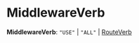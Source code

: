 
# MiddlewareVerb

 **MiddlewareVerb**: `"USE"` \| `"ALL"` \| [RouteVerb](../medusa.RouteVerb/page.mdx)
